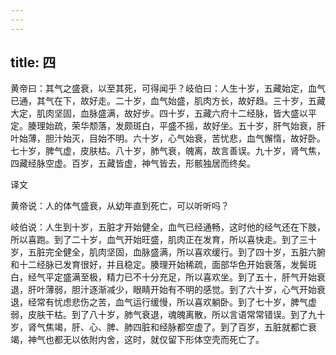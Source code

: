 ```yaml
---
---
---
```

title: 四
---




黄帝曰：其气之盛衰，以至其死，可得闻乎？岐伯曰：人生十岁，五藏始定，血气已通，其气在下，故好走。二十岁，血气始盛，肌肉方长，故好趋。三十岁，五藏大定，肌肉坚固，血脉盛满，故好步。四十岁，五藏六府十二经脉，皆大盛以平定。腠理始疏，荣华颓落，发颇斑白，平盛不摇，故好坐。五十岁，肝气始衰，肝叶始薄，胆汁始灭，目始不明。六十岁，心气始衰，苦忧悲，血气懈惰，故好卧。七十岁，脾气虚，皮肤枯。八十岁，肺气衰，魄离，故言善误。九十岁，肾气焦，四藏经脉空虚。百岁，五藏皆虚，神气皆去，形骸独居而终矣。

译文

黄帝说：人的体气盛衰，从幼年直到死亡，可以听听吗？

岐伯说：人生到十岁，五脏才开始健全，血气已经通畅，这时他的经气还在下肢，所以喜跑。到了二十岁，血气开始旺盛，肌肉正在发育，所以喜快走。到了三十岁，五脏完全健全，肌肉坚固，血脉盛满，所以喜欢缓行。到了四十岁，五脏六腑和十二经脉已发育很好，并且稳定。腠理开始稀疏，面部华色开始衰落，发鬓斑白，经气平定盛满至极，精力已不十分充足，所以喜欢坐。到了五十，肝气开始衰退，肝叶薄弱，胆汁逐渐减少，眼睛开始有不明的感觉。到了六十岁，心气开始衰退，经常有忧虑悲伤之苦，血气运行缓慢，所以喜欢躺卧。到了七十岁，脾气虚弱，皮肤干枯。到了八十岁，肺气衰退，魂魄离散，所以言语常常错误。到了九十岁，肾气焦竭，肝、心、脾、肺四脏和经脉都空虚了。到了百岁，五脏就都亡衰竭，神气也都无以依附内舍，这时，就仅留下形体空壳而死亡了。